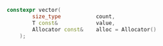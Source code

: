 ```cpp
constexpr vector(
		size_type			count,
		T const&			value,
		Allocator const& 	alloc = Allocator()
	);
```

<!-- Optional description here  -->